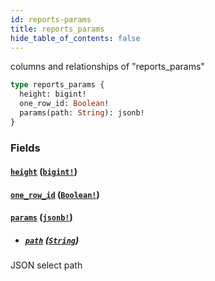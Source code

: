 ```yaml
---
id: reports-params
title: reports_params
hide_table_of_contents: false
---
```


columns and relationships of "reports_params"

```graphql
type reports_params {
  height: bigint!
  one_row_id: Boolean!
  params(path: String): jsonb!
}
```

### Fields

#### [`height`](#) ([`bigint!`](/07-graphql/scalars/bigint))

#### [`one_row_id`](#) ([`Boolean!`](/07-graphql/scalars/boolean))

#### [`params`](#) ([`jsonb!`](/07-graphql/scalars/jsonb))

- ##### [`path`](#) ([`String`](/07-graphql/scalars/string))

JSON select path
